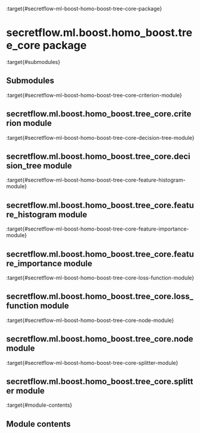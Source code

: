 :target{#secretflow-ml-boost-homo-boost-tree-core-package}

# secretflow\.ml.boost.homo\_boost.tree\_core package

:target{#submodules}

## Submodules

:target{#secretflow-ml-boost-homo-boost-tree-core-criterion-module}

## secretflow\.ml.boost.homo\_boost.tree\_core.criterion module

:target{#secretflow-ml-boost-homo-boost-tree-core-decision-tree-module}

## secretflow\.ml.boost.homo\_boost.tree\_core.decision\_tree module

:target{#secretflow-ml-boost-homo-boost-tree-core-feature-histogram-module}

## secretflow\.ml.boost.homo\_boost.tree\_core.feature\_histogram module

:target{#secretflow-ml-boost-homo-boost-tree-core-feature-importance-module}

## secretflow\.ml.boost.homo\_boost.tree\_core.feature\_importance module

:target{#secretflow-ml-boost-homo-boost-tree-core-loss-function-module}

## secretflow\.ml.boost.homo\_boost.tree\_core.loss\_function module

:target{#secretflow-ml-boost-homo-boost-tree-core-node-module}

## secretflow\.ml.boost.homo\_boost.tree\_core.node module

:target{#secretflow-ml-boost-homo-boost-tree-core-splitter-module}

## secretflow\.ml.boost.homo\_boost.tree\_core.splitter module

:target{#module-contents}

## Module contents
